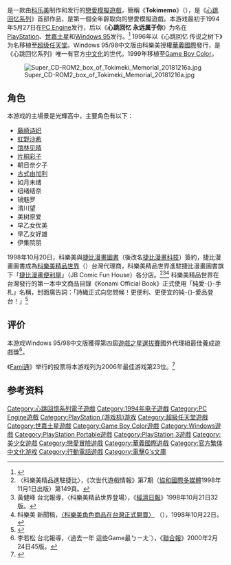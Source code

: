 {{NoteTA
| G1=Games
}}
{{Infobox animanga/Headerofja
|title= 純愛手札
|image= Tokimeki Memorial title.png
|size= 
|caption= 
|japanese= ときめきメモリアル
|english= 
|kana= ときめきメモリアルスリー
|romaji= Tokimeki Memorial
|genre= 戀愛
}}
{{Infobox animanga/name
|original= 
|official= 
|formal= 純愛-{}-手札（{{flagicon|TWN}} [[華義國際|華義國際]]）
|common= {{flagicon|TWN}} 純愛-{}-手札<br>{{flagicon|CHNML}}{{flagicon|HKG}} 心跳-{}-回憶
}}
{{Infobox animanga/Game
|Title= 心跳回憶
|Genre= 戀愛模擬遊戲
|Plat= [[PC_Engine|PC Engine]] {{link-ja|SUPER CD-ROM2|SUPER CD-ROM2|SUPER CD-ROM<sup>2</sup>}}（PCE）<br />[[PlayStation|PlayStation]]（PS）<br />[[超級任天堂|超級任天堂]]（SFC）<br />[[SEGA_Saturn|SEGA Saturn]]（SS）<br />[[Windows_95|Windows 95]]（Win）<br />[[Game_Boy|Game Boy]]（GB）<br />[[PlayStation_Portable|PlayStation Portable]]（PSP）<br />[[i-αppli|i-αppli]]（i）<br />{{lang|ja|[[BREW|EZアプリ]]}}（EZ）<br />{{lang|ja|[[S!アプリ|S!アプリ]]}}（S）<br />[[Willcom|Willcom]] [[W-ZERO3|W-ZERO3]]系列專用（W）<br/>[[iOS|iOS]]
|Spec= [[CPU|CPU]]：[[Pentium|Pentium]] 90[[MHz|MHz]]以上<br>[[硬碟|硬碟]]容量：16[[Megabyte|Megabyte]]以上<br>[[顯示器|顯示器]][[解析度|解析度]]：640×480以上；16bit以上<br>[[CD-ROM|CD-ROM]][[光碟機|光碟機]]讀取[[速率|速率]]：16倍速以上
|Recommend= CD-ROM光碟機讀取速率：32倍速以上
|Engine= 
|Patch= Win中文版有修正檔
|Version= 
|Dev= PC：[[科樂美|科樂美]]<br>PS：[[科樂美電腦娛樂東京|科樂美電腦娛樂東京]]<br>SFC：[[科樂美電腦娛樂工作室|科樂美電腦娛樂工作室]]<br>SS：科樂美電腦娛樂東京<br>Win：[[科樂美電腦娛樂日本|科樂美電腦遊戲青山]]<br>GB：[[科樂美電腦娛樂工作室|科樂美電腦娛樂神戶]]<br>PSP：科樂美<br>i：科樂美<br>EZ：科樂美<br>S：科樂美<br>W：[[科樂美數位娛樂|科樂美數位娛樂]]
|Pub= 全系列：{{flagicon|JPN}} 科樂美（2006年3月31日移交科樂美數位娛樂）<br />Win：{{flagicon|TWN}} [[華義國際|華義國際]]、{{flagicon|HKG}} [[安訊電腦|安訊電腦]]<br />PSP：{{flagicon|TWN}} [[龍勇實業|龍勇實業]]
|Producer= 
|Director= 
|Scenario= 
|CharacterDesign= [[小倉雅史|小倉雅史]]
|Sound= 
|Media= [[CD-ROM|CD-ROM]]（PCE/PS/SS/Win）<br>專用卡帶（SFC/GB）<br>[[通用媒體光碟|UMD]]（PSP）
|Play= 1人
|Date= PC Engine：1994年5月27日<ref>《[[電視遊樂報導|電視遊樂報導]]雙週刊》第136期（[[尖端出版|尖端出版]]1994年6月3日出版）第114頁。</ref><br />PS：1995年10月13日<br />SFC：1996年2月9日<br />SS：1996年7月19日<br />Win日文版：1997年12月4日<br />Win中文版：1998年11月24日<br />GB：1999年2月11日<br />PSP：2006年3月9日
|Released= 
|Price= PC：8800[[日圓|日圓]]<ref>《電視遊樂報導雙週刊》第136期（-{尖端出版}-1994年6月3日出版）第114頁。</ref><br />Win中文版：[[新台幣|新台幣]]900元
|Sale= 
|Rating= PS/Win：無分級<br>SS：適合全年齡<br>PSP/GA：{{vgratings|CERO=A}}（適合全年齡）
|Device= 
|ContentsIcon= 
|Name= 
|End= 
|Save= 
|Size= 
|QSave= 
|QLoad= 
|Continue= 
|Screen= 
|FScreen= 
|Music= 
|Voice= 
|Log= 
|CGMode= 
|MMode= 
|EMode= 
|Skip= 
|Auto= 
|Etc= 
}}
{{Infobox animanga/Footerofja}}
{{vgname|心跳回忆|ja=ときめきメモリアル|cn=心跳回忆|hk=cn|tw=純愛手札}}是一款由[[科乐美|科乐美]]制作和发行的[[戀愛模擬遊戲|戀愛模擬遊戲]]，簡稱《'''Tokimemo'''》（{{lang|ja|ときメモ}}），是《[[心跳回忆系列|心跳回忆系列]]》首部作品，是第一個全年齡取向的戀愛模擬遊戲。本游戏最初于1994年5月27日在[[PC_Engine|PC Engine]]发行，后以《'''心跳回忆 永远属于你'''》为名在[[PlayStation_(游戏机)|PlayStation]]、[[世嘉土星|世嘉土星]]和[[Windows_95|Windows 95]]发行。<ref name="gamefaqs">{{cite web| url = http://www.gamefaqs.com/turbocd/916139-tokimeki-memorial/data| title = Release information| publisher = [[GameFAQs|GameFAQs]]| date = | accessdate = 2015-12-25| archive-date = 2016-03-04| archive-url = https://web.archive.org/web/20160304202050/http://www.gamefaqs.com/turbocd/916139-tokimeki-memorial/data| dead-url = no}}</ref> 1996年以《心跳回忆 传说之树下》为名移植至[[超级任天堂|超级任天堂]]。Windows 95/98中文版由科樂美授權[[華義國際|華義國際]]發行，是《心跳回忆系列》唯一有官方[[中文化|中文化]]的世代。1999年移植至[[Game_Boy_Color|Game Boy Color]]。

[[File:Super_CD-ROM2_box_of_Tokimeki_Memorial_20181216a.jpg|thumb]]

==角色==
本游戏的主場景是光輝高中，主要角色有以下：
* [[藤崎诗织|藤崎诗织]]
* [[虹野沙希|虹野沙希]]
* [[馆林见晴|馆林见晴]]
* [[片桐彩子|片桐彩子]]
* 朝日奈夕子
* [[古式由加利|古式由加利]]
* 如月未绪
* 纽绪结奈
* 镜魅罗
* 清川望
* 美树原爱
* 早乙女优美
* 早乙女好雄
* 伊集院丽

1998年10月20日，科樂美與[[捷比漫畫圖書|捷比漫畫圖書]]（後改名[[捷比漫畫科技|捷比漫畫科技]]）簽約，捷比漫畫圖書成為[[科樂美精品世界|科樂美精品世界]]（{{lang|ja|こなみるく}}）台灣代理商，科樂美精品世界進駐捷比漫畫圖書旗下「[[捷比漫畫便利屋|捷比漫畫便利屋]]」（JB Comic Fun House）各分店。<ref>〈科樂美精品進駐捷比〉，《次世代遊戲情報》第7期（[[協和國際多媒體|協和國際多媒體]]1998年11月1日出版）第149頁。</ref><ref>黃健峰 台北報導，〈科樂美精品世界登場〉，《[[經濟日報_(台灣)|經濟日報]]》1998年10月21日32版。</ref><ref>科樂美 新聞稿，[http://www.konami.co.jp/press/1998/r.10.10.22.html 〈科樂美角色商品在台灣正式開賣〉] {{Wayback|url=http://www.konami.co.jp/press/1998/r.10.10.22.html |date=20090813040919 }}（{{lang|ja|コナミ，台湾にてキャラクターグッズ販売本格開始}}），1998年10月22日。</ref> 科樂美精品世界在台灣發行的第一本中文商品目錄《Konami Official Book》正式使用「純愛-{}-手札」名稱，封面廣告詞：「詩織正式向您問候！更便利、更便宜的純-{}-愛品登台！」<ref>{{Cite web |url=http://i654.photobucket.com/albums/uu262/kac1012/5-7.jpg |title=《Konami Official Book》封面 |access-date=2016-03-02 |archive-date=2019-08-03 |archive-url=https://web.archive.org/web/20190803092049/http://i654.photobucket.com/albums/uu262/kac1012/5-7.jpg |dead-url=no }}</ref>

==评价==
本游戏Windows 95/98中文版獲得第四屆[[遊戲之星選拔賽|遊戲之星選拔賽]]國外代理組最佳養成遊戲獎<ref>李若松 台北報導，〈過去一年 這些Game最ㄅㄧㄤˋ〉，《[[聯合報|聯合報]]》2000年2月24日45版。</ref>。

《[[Fami通|Fami通]]》举行的投票将本游戏列为2006年最佳游戏第23位。<ref>{{cite web|url=http://www.next-gen.biz/features/japan-votes-all-time-top-100 |title=Japan Votes on All Time Top 100 - Edge Magazine |publisher=Next-gen.biz |date=2006-03-03 |accessdate=2011-06-17 |deadurl=yes |archiveurl=https://web.archive.org/web/20120223200621/http://www.edge-online.com/features/japan-votes-all-time-top-100 |archivedate=2012-02-23 }}</ref>

== 参考资料 ==
{{Reflist}}

{{心跳回忆系列}}

{{DEFAULTSORT:Tokimeki Memorial}}
[[Category:心跳回憶系列電子遊戲|Category:心跳回憶系列電子遊戲]]
[[Category:1994年电子遊戲|Category:1994年电子遊戲]]
[[Category:PC_Engine遊戲|Category:PC Engine遊戲]]
[[Category:PlayStation_(游戏机)游戏|Category:PlayStation (游戏机)游戏]]
[[Category:超級任天堂遊戲|Category:超級任天堂遊戲]]
[[Category:世嘉土星遊戲|Category:世嘉土星遊戲]]
[[Category:Game_Boy_Color遊戲|Category:Game Boy Color遊戲]]
[[Category:Windows遊戲|Category:Windows遊戲]]
[[Category:PlayStation_Portable遊戲|Category:PlayStation Portable遊戲]]
[[Category:PlayStation_3遊戲|Category:PlayStation 3遊戲]]
[[Category:美少女遊戲|Category:美少女遊戲]]
[[Category:戀愛冒險遊戲|Category:戀愛冒險遊戲]]
[[Category:華義國際遊戲|Category:華義國際遊戲]]
[[Category:官方繁体中文化游戏|Category:官方繁体中文化游戏]]
[[Category:行動電話遊戲|Category:行動電話遊戲]]
[[Category:電擊G's文庫|Category:電擊G's文庫]]